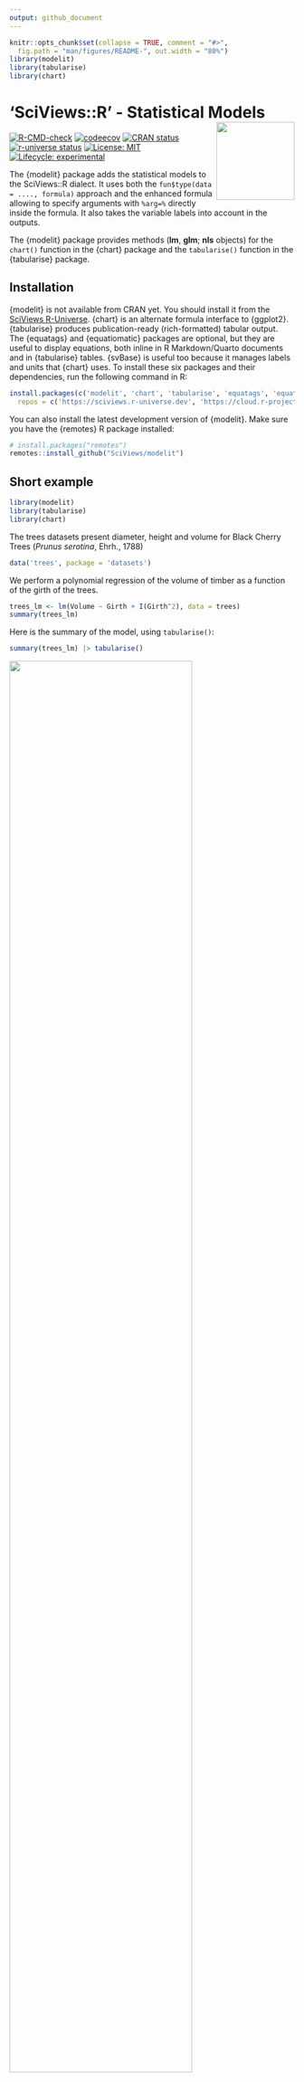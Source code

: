 ```yaml
---
output: github_document
---
```


<!-- README.md is generated from README.Rmd. Please edit that file -->

```r
knitr::opts_chunk$set(collapse = TRUE, comment = "#>",
  fig.path = "man/figures/README-", out.width = "80%")
library(modelit)
library(tabularise)
library(chart)
```

# 'SciViews::R' - Statistical Models <a href='https://www.sciviews.org/modelit'><img src='man/figures/logo.png' align='right' height='138'/></a>

<!-- badges: start -->
[![R-CMD-check](https://github.com/SciViews/modelit/actions/workflows/R-CMD-check.yaml/badge.svg)](https://github.com/SciViews/modelit/actions/workflows/R-CMD-check.yaml)
[![codeecov](https://codecov.io/gh/SciViews/modelit/branch/main/graph/badge.svg)](https://codecov.io/gh/SciViews/modelit?branch=main)
[![CRAN status](https://www.r-pkg.org/badges/version/modelit)](https://cran.r-project.org/package=modelit)
[![r-universe status](https://sciviews.r-universe.dev/badges/modelit)](https://sciviews.r-universe.dev/modelit)
[![License: MIT](https://img.shields.io/badge/License-MIT-yellow.svg)](https://opensource.org/licenses/MIT)
[![Lifecycle: experimental](https://img.shields.io/badge/lifecycle-experimental-orange.svg)](https://lifecycle.r-lib.org/articles/stages.html#experimental)
<!-- badges: end -->

The {modelit} package adds the statistical models to the SciViews::R dialect. It uses both the `fun$type(data = ...., formula)` approach and the enhanced formula allowing to specify arguments with `%arg=%` directly inside the formula. It also takes the variable labels into account in the outputs.

The {modelit} package provides methods (**lm**, **glm**; **nls** objects) for the `chart()` function in the {chart} package and the `tabularise()` function in the {tabularise} package.

## Installation

{modelit} is not available from CRAN yet. You should install it from the [SciViews R-Universe](https://sciviews.r-universe.dev). {chart} is an alternate formula interface to {ggplot2}. {tabularise} produces publication-ready (rich-formatted) tabular output. The {equatags} and {equatiomatic} packages are optional, but they are useful to display equations, both inline in R Markdown/Quarto documents and in {tabularise} tables. {svBase} is useful too because it manages labels and units that {chart} uses. To install these six packages and their dependencies, run the following command in R:

```r
install.packages(c('modelit', 'chart', 'tabularise', 'equatags', 'equatiomatic', 'svBase'),
  repos = c('https://sciviews.r-universe.dev', 'https://cloud.r-project.org'))
```

You can also install the latest development version of {modelit}. Make sure you have the {remotes} R package installed:

```r
# install.packages("remotes")
remotes::install_github("SciViews/modelit")
```

## Short example

```r
library(modelit)
library(tabularise)
library(chart)
```

The trees datasets present diameter, height and volume for Black Cherry Trees (*Prunus serotina*, Ehrh., 1788)

```r
data('trees', package = 'datasets')
```

We perform a polynomial regression of the volume of timber as a function of the girth of the trees.

```r
trees_lm <- lm(Volume ~ Girth + I(Girth^2), data = trees)
summary(trees_lm)
```

Here is the summary of the model, using `tabularise()`:

```r
summary(trees_lm) |> tabularise()
```

<img src="man/figures/README-tabularise-chunk.png" width="80%"/>

The model can be viewed using `chart()`:

```r
chart(trees_lm)
```

Residual analysis plots can also be carried out with `chart()`.

```r
chart$residuals(trees_lm)
```

For further examples, please, refer to the help pages at <https://www.sciviews.org/modelit/>.

## Code of Conduct

Please note that the {modelit} package is released with a [Contributor Code of Conduct](https://contributor-covenant.org/version/2/1/CODE_OF_CONDUCT.html). By contributing to this project, you agree to abide by its terms.
